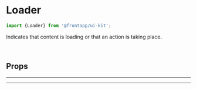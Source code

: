 
<Meta title="Components/Loader" of={Loader} />

# Loader

<Canvas>
  <Story id="components-loader--basic" />
</Canvas>
<Canvas>
  <Story id="components-loader--big" />
</Canvas>

```typescript
import {Loader} from '@frontapp/ui-kit';
```

Indicates that content is loading or that an action is taking place.

<br />

## Props

<ArgsTable of={Loader} />

<hr />
<hr />

